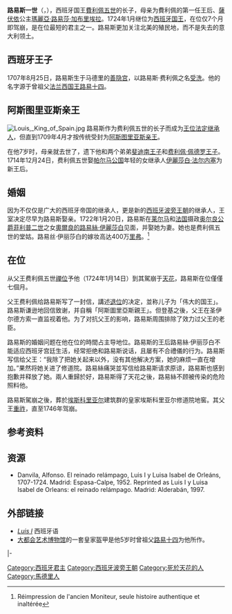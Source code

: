 {{Infobox royalty
| name         = 路易斯一世
| image        = File:Luis I, príncipe de Asturias2.jpg
| caption      = {{le|让·朗克|Jean Ranc}}所绘肖像，1724年
| reign        = 1724年1月15日 — 1724年8月31日
| succession   = [[西班牙君主列表|西班牙国王]]
| predecessor  = [[費利佩五世|費利佩五世]]
| successor    = [[費利佩五世|費利佩五世]]
| birth_date   = 1707年8月25日
| birth_place  = {{flag|Spain}}[[马德里|马德里]]
| death_date   = {{Death date and age|1724|8|31|1707|8|25}}
| death_place  = {{flag|Spain}}马德里
| burial_place = [[埃斯科里亚尔修道院|埃斯科里亚尔修道院]]
| spouse       = [[奧爾良的路易絲·伊麗莎白|奧爾良的路易絲·伊麗莎白]]
| house        = [[西班牙波旁王朝|西班牙波旁王朝]]
| father       = [[費利佩五世|費利佩五世]]
| mother       = [[瑪麗亞·路易莎·加布里埃拉|瑪麗亞·路易莎·加布里埃拉]]
| religion     = [[罗马天主教|罗马天主教]]
| signature    = Louis I of Spain singature.svg
}}

'''路易斯一世'''（{{lang-es|'''Luis I'''，全名：'''路易斯·菲利普·德·波旁-薩伏依'''，'''Luis Felipe de Borbón y Savoy'''}}，{{bd|1707年|8月25日|1724年|8月31日|}}），西班牙国王[[費利佩五世|費利佩五世]]的长子，母亲为費利佩的第一任王后、[[薩伏依|薩伏依]]公主[[瑪麗亞·路易莎·加布里埃拉|瑪麗亞·路易莎·加布里埃拉]]。1724年1月继位为[[西班牙君主列表|西班牙国王]]，在位仅7个月即驾崩，是在位最短的君主之一。路易斯更加关注北美的殖民地，而不是失去的意大利领土。

== 西班牙王子 ==
1707年8月25日，路易斯生于马德里的[[善隐宫|善隐宫]]，以路易斯·费利佩之名[[受洗|受洗]]。他的名字源于曾祖父[[法兰西国王|法兰西国王]][[路易十四|路易十四]]。

== 阿斯图里亚斯亲王 ==
[[File:Louis,_King_of_Spain.jpg|thumb]]
路易斯作为费利佩五世的长子而成为[[储君|王位法定继承人]]，但直到1709年4月才按传统受封为[[阿斯图里亚斯亲王|阿斯图里亚斯亲王]]。

在他7岁时，母亲就去世了，遗下他和两个弟弟[[斐迪南六世|斐迪南王子]]和[[费利佩·佩德罗王子|费利佩·佩德罗王子]]。1714年12月24日，费利佩五世娶[[帕尔马公国|帕尔马公国]]年轻的女继承人[[帕爾馬的伊麗莎白|伊麗莎白·法尔内塞]]为新王后。

== 婚姻 ==
因为不仅仅是广大的西班牙帝国的继承人，更是新的[[西班牙波旁王朝|西班牙波旁王朝]]的继承人，王室决定尽早为路易斯娶亲。1722年1月20日，路易斯在[[莱尔马|莱尔马]]和[[法国|法国]]摄政[[奥尔良公爵|奥尔良公爵]][[菲利普二世_(奥尔良公爵)|菲利普二世]]之女[[奧爾良的路易絲·伊麗莎白|奧爾良的路易絲·伊麗莎白]]见面，并娶她为妻。她也是费利佩五世的堂姑。路易丝·伊丽莎白的嫁妆高达400万[[里弗|里弗]]。<ref>Réimpression de l'ancien Moniteur, seule histoire authentique et inaltérée</ref>

== 在位 ==
从父王费利佩五世[[禪位|禪位]]予他（1724年1月14日）到其駕崩于[[天花|天花]]，路易斯在位僅僅七個月。

父王费利佩给路易斯写了一封信，講述[[退位|退位]]的决定，並称儿子为「伟大的国王」。路易斯谦逊地回信致谢，并自稱「阿斯圖里亞斯親王」。但登基之後，父王在圣伊尔德方索一直监视着他。为了对抗父王的影响，路易斯周围排除了效力过父王的老臣。

路易斯的婚姻问题在他在位的時間占主导地位。路易斯的王后路易絲·伊丽莎白不能适应西班牙宫廷生活，经常拒绝和路易斯说话，且屡有不合禮儀的行为。路易斯写信给父王：“我除了把她关起来以外，没有其他解决方案，她的麻烦一直在增加。”果然将她关进了修道院。路易絲痛哭並写信给路易斯请求原谅，路易斯也感到抱歉并释放了她。兩人重歸於好，路易斯得了天花之後，路易絲不顾被传染的危险照料他。

路易斯駕崩之後，葬於[[埃斯科里亚尔|埃斯科里亚尔]]建筑群的皇家埃斯科里亚尔修道院地窖。其父王[[重祚|重祚]]，直至1746年驾崩。

== 参考资料 ==
{{reflist}}

== 资源 ==
*Danvila, Alfonso. El reinado relámpago, Luis I y Luisa Isabel de Orleáns, 1707-1724. Madrid: Espasa-Calpe, 1952. Reprinted as Luis I y Luisa Isabel de Orleans: el reinado relámpago. Madrid: Alderabán, 1997.

== 外部链接 ==
* [http://www.cervantesvirtual.com/historia/monarquia/luis1.shtml    ''Luis I''] {{Wayback|url=http://www.cervantesvirtual.com/historia/monarquia/luis1.shtml |date=20100511064126 }} 西班牙语
* [[大都会艺术博物馆|大都会艺术博物馆]]的一套皇家盔甲是他5岁时曾祖父[[路易十四|路易十四]]为他所作。

{{s-start}}
{{s-hou|[[波旁王朝|波旁王朝]]|1707年|8月25日|1724年|8月31日|[[卡佩王朝|卡佩王朝]]}}
{{s-reg|}}
{{s-bef|before=[[费利佩五世|费利佩五世]]}}
{{s-ttl|title=[[西班牙君主列表|西班牙国王]]|years=1724年1月14日-8月31日}}
{{s-aft|after=[[费利佩五世|费利佩五世]]<br />'''''</small>(复位)</small>''}}
|-
{{s-vac|last=[[卡洛斯二世_(西班牙)|卡洛斯（二世）]]}}
{{s-ttl|title=[[阿斯图里亚斯亲王|阿斯图里亚斯亲王]]|years=1709–1724}}
{{s-aft|after=[[斐迪南六世|斐迪南王子]]}}
{{s-end}}
{{西班牙君主}}
{{Authority control}}
{{DEFAULTSORT:Louis}}
[[Category:西班牙君主|Category:西班牙君主]]
[[Category:西班牙波旁王朝|Category:西班牙波旁王朝]]
[[Category:死於天花的人|Category:死於天花的人]]
[[Category:馬德里人|Category:馬德里人]]